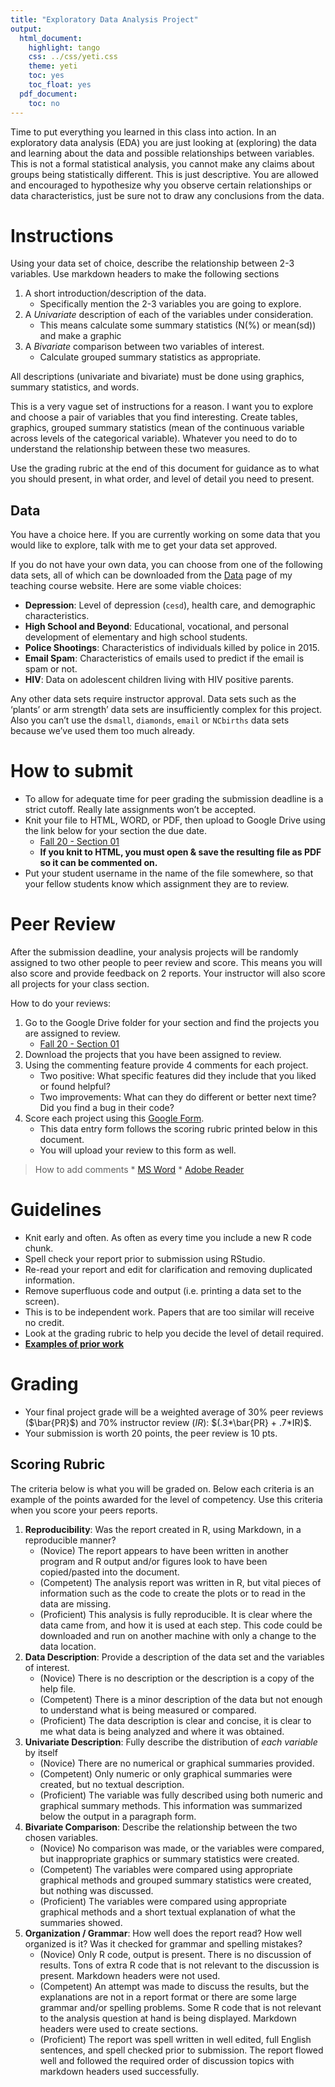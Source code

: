 ```yaml
---
title: "Exploratory Data Analysis Project"
output:
  html_document:
    highlight: tango
    css: ../css/yeti.css
    theme: yeti
    toc: yes
    toc_float: yes
  pdf_document:
    toc: no
---
```


Time to put everything you learned in this class into action. In an exploratory data analysis (EDA) you are just looking at (exploring) the data and learning about the data and possible relationships between variables. This is not a formal statistical analysis, you cannot make any claims about groups being statistically different. This is just descriptive. You are allowed and encouraged to hypothesize why you observe certain relationships or data characteristics, just be sure not to draw any conclusions from the data.

# Instructions
Using your data set of choice, describe the relationship between 2-3 variables.
Use markdown headers to make the following sections

1. A short introduction/description of the data.
    - Specifically mention the 2-3 variables you are going to explore.
2. A _Univariate_ description of each of the variables under consideration.
    - This means calculate some summary statistics (N(%) or mean(sd)) and make a graphic
3. A _Bivariate_ comparison between two variables of interest.
    - Calculate grouped summary statistics as appropriate.


All descriptions (univariate and bivariate) must be done using graphics, summary statistics, and words.


This is a very vague set of instructions for a reason. I want you to explore and choose a pair of variables that you find interesting. Create tables, graphics, grouped summary statistics (mean of the continuous variable across levels of the categorical variable). Whatever you need to do to understand the relationship between these two measures.

Use the grading rubric at the end of this document for guidance as to what you should present, in what order, and level of detail you need to present.

## Data

You have a choice here. If you are currently working on some data that you would like to explore, talk with me to get your data set approved.

If you do not have your own data, you can choose from one of the following data sets, all of which can be downloaded from the [Data](https://norcalbiostat.netlify.com/teaching/data) page of my teaching course website. Here are some viable choices:

* **Depression**: Level of depression (`cesd`), health care, and demographic characteristics.
* **High School and Beyond**: Educational, vocational, and personal development of elementary and high school students.
* **Police Shootings**: Characteristics of individuals killed by police in 2015.
* **Email Spam**: Characteristics of emails used to predict if the email is spam or not.
* **HIV**: Data on adolescent children living with HIV positive parents.

Any other data sets require instructor approval. Data sets such as the 'plants' or arm strength' data sets are insufficiently complex for this project. Also you can't use the `dsmall`, `diamonds`, `email` or `NCbirths` data sets because we've used them too much already.

# How to submit

* To allow for adequate time for peer grading the submission deadline is a strict cutoff. Really late assignments won't be accepted.
* Knit your file to HTML, WORD, or PDF, then upload to Google Drive using the link below for your section the due date.
    - [Fall 20 - Section 01](https://drive.google.com/drive/folders/1m9fs7_GYveiQ4tMWTgtQj2YhPTn2WSqg?usp=sharing)
    - **If you knit to HTML, you must open & save the resulting file as PDF so it can be commented on.**
* Put your student username in the name of the file somewhere, so that your fellow students know which assignment they are to review.


# Peer Review

After the submission deadline, your analysis projects will be randomly assigned to two other people to peer review and score. This means you will also score and provide feedback on 2 reports. Your instructor will also score all projects for your class section.

<!---
* All submissions will be processed and posted to a cc
* Your assignments will be posted here. If one or both of the people you are assigned to review do not submit a project, pick another person to review. You do not have to notify your instructor if this happens.
---> 

How to do your reviews: 

1. Go to the Google Drive folder for your section and find the projects you are assigned to review. 
    - [Fall 20 - Section 01](https://drive.google.com/drive/folders/1m9fs7_GYveiQ4tMWTgtQj2YhPTn2WSqg?usp=sharing)
2. Download the projects that you have been assigned to review. 
3. Using the commenting feature provide 4 comments for each project.
    - Two positive: What specific features did they include that you liked or found helpful?
    - Two improvements: What can they do different or better next time? Did you find a bug in their code?
4. Score each project using this [Google Form](https://goo.gl/forms/7I4zsYpSsiZpgKyH3).
    - This data entry form follows the scoring rubric printed below in this document.
    - You will upload your review to this form as well.


> How to add comments
> * [MS Word](https://support.microsoft.com/en-us/office/insert-delete-or-change-a-comment-5cb1af25-4dfe-4484-9713-2c80391ecf12)
> * [Adobe Reader](https://helpx.adobe.com/acrobat/using/commenting-pdfs.html)


# Guidelines

* Knit early and often. As often as every time you include a new R code chunk.
* Spell check your report prior to submission using RStudio.
* Re-read your report and edit for clarification and removing duplicated information.
* Remove superfluous code and output (i.e. printing a data set to the screen).
* This is to be independent work. Papers that are too similar will receive no credit.
* Look at the grading rubric to help you decide the level of detail required.
* [**Examples of prior work**](https://norcalbiostat.github.io/peer_review/math130_eda.html)

# Grading
* Your final project grade will be a weighted average of 30% peer reviews ($\bar{PR}$) and 70% instructor review ($IR$): $(.3*\bar{PR} + .7*IR)$.
* Your submission is worth 20 points, the peer review is 10 pts.


\newpage

## Scoring Rubric
The criteria below is what you will be graded on. Below each criteria is an example of the points awarded for the level of competency. Use this criteria when you score your peers reports.


1. **Reproducibility**: Was the report created in R, using Markdown, in a
   reproducible manner?
    - (Novice) The report appears to have been written in another program and R
          output and/or figures look to have been copied/pasted into the document.
    - (Competent)  The analysis report was written in R, but vital pieces of
          information such as the code to create the plots or to read in the data are missing.
    - (Proficient) This analysis is fully reproducible. It is clear where the data came
           from, and how it is used at each step. This code could be downloaded
           and run on another machine with only a change to the data location.

2. **Data Description**: Provide a description of the data set and the variables of interest.
    - (Novice) There is no description or the description is a copy of the help file.
    - (Competent) There is a minor description of the data but not enough to understand
             what is being measured or compared.
    - (Proficient) The data description is clear and concise, it is clear to me what data
             is being analyzed and where it was obtained.

3. **Univariate Description**: Fully describe the distribution of _each variable_ by itself
    - (Novice) There are no numerical or graphical summaries provided.
    - (Competent) Only numeric or only graphical summaries were created, but no textual
             description.
    - (Proficient) The variable was fully described using both numeric and graphical summary
             methods. This information was summarized below the output in a paragraph
             form.
4. **Bivariate Comparison**: Describe the relationship between the two chosen variables.
    - (Novice) No comparison was made, or the variables were compared, but
             inappropriate graphics or summary statistics were created.
    - (Competent) The variables were compared using appropriate graphical methods and
             grouped summary statistics were created, but nothing was discussed.
    - (Proficient) The variables were compared using appropriate graphical methods and
             a short textual explanation of what the summaries showed.

5. **Organization / Grammar**: How well does the report read? How well organized is it? Was it checked for grammar and spelling mistakes?
    - (Novice) Only R code, output is present. There is no discussion of results.
             Tons of extra R code that is not relevant to the discussion is present.
             Markdown headers were not used.
    - (Competent)  An attempt was made to discuss the results, but the explanations are
             not in a report format or there are some large grammar and/or spelling
             problems. Some R code that is not relevant to the analysis question at
             hand is being displayed. Markdown headers were used to create sections.
    - (Proficient) The report was spell written in well edited, full English sentences, and
             spell checked prior to submission. The report flowed well and followed
             the required order of discussion topics with markdown headers used successfully.
